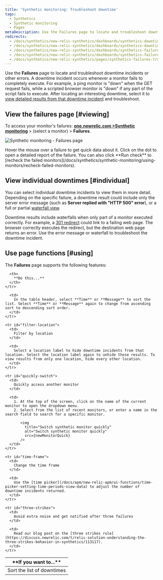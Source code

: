 ```yaml
---
title: 'Synthetic monitoring: Troubleshoot downtime'
tags:
  - Synthetics
  - Synthetic monitoring
  - Pages
metaDescription: Use the Failures page to locate and troubleshoot downtime incidents. Jump to a results from each downtime incident to understand the failure.
redirects:
  - /docs/synthetics/new-relic-synthetics/dashboards/synthetics-downtimes-dashboard
  - /docs/synthetics/new-relic-synthetics/dashboards/synthetics-downtimes-dashboard-troubleshoot-downtime
  - /docs/synthetics/new-relic-synthetics/dashboards/synthetics-failures-dashboard-troubleshoot-downtime
  - /docs/synthetics/new-relic-synthetics/dashboards/synthetics-failures-troubleshoot-downtime
  - /docs/synthetics/new-relic-synthetics/pages/synthetics-failures-troubleshoot-downtime
---
```




Use the **Failures** page to locate and troubleshoot downtime incidents or other errors. A downtime incident occurs whenever a monitor fails to completely execute. For example, a ping monitor is "down" when the GET request fails, while a scripted browser monitor is "down" if any part of the script fails to execute. After locating an interesting downtime, select it to [view detailed results from that downtime incident](/docs/synthetics/new-relic-synthetics/using-monitors/viewing-monitor-results#understanding) and troubleshoot.

## View the failures page [#viewing]

To access your monitor's failures: **[one.newrelic.com >Synthetic monitoring](https://one.newrelic.com/synthetics-nerdlets)** > (select a monitor) > **Failures**.

<img
  title="Synthetic monitoring - Failures page"
  alt="Synthetic monitoring - Failures page"
  src={syntheticFailurePage}
/>

<figcaption>
  Hover the mouse over a failure to get quick data about it. Click on the dot to open a detailed report of the failure. You can also click **Run check** to [recheck the failed monitors](/docs/synthetics/synthetic-monitoring/using-monitors/recheck-failed-monitors).
</figcaption>

## View individual downtimes [#individual]

You can select individual downtime incidents to view them in more detail. Depending on the specific failure, a downtime result could include only the server error message (such as **Server replied with "HTTP 500" error**), or a full or partial [waterfall view](/docs/synthetics/new-relic-synthetics/using-monitors/viewing-monitor-results#understanding).

Downtime results include waterfalls when only part of a monitor executed correctly. For example, a [301 redirect](http://en.wikipedia.org/wiki/HTTP_301) could link to a failing web page. The browser correctly executes the redirect, but the destination web page returns an error. Use the error message or waterfall to troubleshoot the downtime incident.

## Use page functions [#using]

The **Failures** page supports the following features:

<table>
  <thead>
    <tr>
      <th width={200}>
        **If you want to...**
      </th>

      <th>
        **Do this...**
      </th>
    </tr>
  </thead>

  <tbody>
    <tr id="sort-list">
      <td>
        Sort the list of downtimes
      </td>

      <td>
        In the table header, select **Time** or **Message** to sort the list. Select **Time** or **Message** again to change from ascending sort to descending sort order.
      </td>
    </tr>

    <tr id="filter-location">
      <td>
        Filter by location
      </td>

      <td>
        Select a location label to hide downtime incidents from that location. Select the location label again to unhide those results. To view results from only one location, hide every other location.
      </td>
    </tr>

    <tr id="quickly-switch">
      <td>
        Quickly access another monitor
      </td>

      <td>
        1. At the top of the screen, click on the name of the current monitor to open the dropdown menu.
        2. Select from the list of recent monitors, or enter a name in the search field to search for a specific monitor.

           <img
             title="Switch synthetic monitor quickly"
             alt="Switch synthetic monitor quickly"
             src={newMonitorQuick}
           />
      </td>
    </tr>

    <tr id="time-frame">
      <td>
        Change the time frame
      </td>

      <td>
        Use the [time picker](/docs/apm/new-relic-apm/ui-functions/time-picker-setting-time-periods-view-data) to adjust the number of downtime incidents returned.
      </td>
    </tr>

    <tr id="three-strikes">
      <td>
        Avoid extra noise and get notified after three failures
      </td>

      <td>
        Read our blog post on the [three strikes rule](https://discuss.newrelic.com/t/relic-solution-understanding-the-three-strikes-behavior-in-synthetics/113117).
      </td>
    </tr>
  </tbody>
</table>
